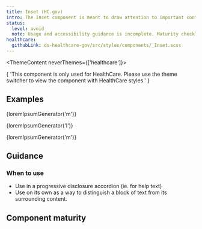 ```yaml
---
title: Inset (HC.gov)
intro: The Inset component is meant to draw attention to important content, or to associate a block of content with another element.
status:
  level: avoid
  note: Usage and accessibility guidance is incomplete. Maturity checklist is not documented. Accessibility testing has not been performed.
healthcare:
  githubLink: ds-healthcare-gov/src/styles/components/_Inset.scss
---
```



<ThemeContent neverThemes={['healthcare']}>
  <Alert variation="error">
    <p class="ds-c-alert__text">
      {
        'This component is only used for HealthCare. Please use the theme switcher to view the component with HealthCare styles.'
      }
    </p>
  </Alert>
</ThemeContent>

## Examples

<EmbeddedExample>
  <p class="ds-text-body--md">{loremIpsumGenerator('m')}</p>
  <p class="hc-c-inset ds-text-body--md">{loremIpsumGenerator('l')}</p>
  <p class="ds-text-body--md">{loremIpsumGenerator('m')}</p>
</EmbeddedExample>

## Guidance

### When to use

- Use in a progressive disclosure accordion (ie. for help text)
- Use on its own as a way to distinguish a block of text from its surrounding content.

## Component maturity

<MaturityChecklist
  a11yStandards={true}
  forcedColors={true}
  screenReaders={null}
  keyboardNavigable={null}
  storybook={false}
  responsive={true}
  spanish={null}
  completeUiKit={false}
  responsiveUiKit={false}
  tokensInCode={true}
  tokensInSketch={true}
/>
